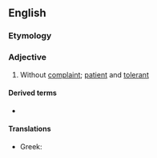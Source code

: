 ==English==

===Etymology===
{{prefix|en|un|complaining}}

===Adjective===
{{en-adj}}

# Without [[complaint]]; [[patient]] and [[tolerant]]

====Derived terms====
* {{l|en|uncomplainingly}}

====Translations====
{{trans-top|without complaint}}
* Greek: {{t|el|αβόγκητος}}
{{trans-mid}}
{{trans-bottom}}